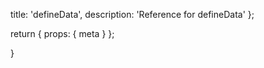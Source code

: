  title: 'defineData',
  description:
    'Reference for defineData'
};

  return {
    props: {
      meta
    }
  };

}
